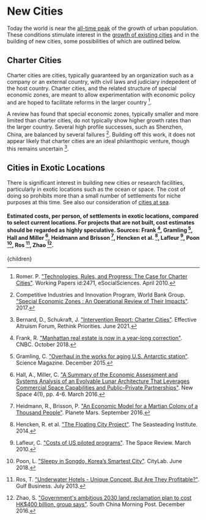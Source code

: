 


# New Cities

Today the world is near the [all-time peak](http://urbancruiseship.org/solution/cities/cities_trends) of the growth of urban population. These conditions stimulate interest in the [growth of existing cities](http://urbancruiseship.org/solution/cities/cities_size) and in the building of new cities, some possibilities of which are outlined below.

## Charter Cities
Charter cities are cities, typically guaranteed by an organization such as a company or an external country, with civil laws and judiciary indepedent of the host country. Charter cities, and the related structure of special economic zones, are meant to allow experimentation with economic policy and are hoped to facilitate reforms in the larger country [^10].

A review has found that special economic zones, typically smaller and more limited than charter cities, do not typically show higher growth rates than the larger country. Several high profile successes, such as Shenzhen, China, are balanced by several failures [^2]. Building off this work, it does not appear likely that charter cities are an ideal philanthopic venture, though this remains uncertain [^1].

## Cities in Exotic Locations
There is significant interest in building new cities or research facilities, particularly in exotic locations such as the ocean or space. The cost of doing so prohibits more than a small number of settlements for niche purposes at this time. See also our consideration of [cities at sea](http://urbancruiseship.org/solution/oceans/ocean_cities).

#### Estimated costs, per person, of settlements in exotic locations, compared to select current locations. For projects that are not built, cost estimates should be regarded as highly speculative. Sources: Frank [^3], Gramling [^4], Hall and Miller [^5], Heidmann and Brisson [^6], Hencken et al. [^7], Lafleur [^8], Poon [^9], Ros [^11], Zhao [^12].

[^1]: Bernard, D., Schukraft, J. ["Intervention Report: Charter Cities"](https://forum.effectivealtruism.org/posts/EpaSZWQkAy9apupoD/intervention-report-charter-cities). Effective Altruism Forum, Rethink Priorities. June 2021.

[^2]: Competitive Industries and Innovation Program, World Bank Group. ["Special Economic Zones : An Operational Review of Their Impacts"](https://openknowledge.worldbank.org/handle/10986/29054). 2017.

[^3]: Frank, R. ["Manhattan real estate is now in a year-long correction"](https://www.cnbc.com/2018/10/01/manhattan-real-estate-is-now-in-a-year-long-correction.html). CNBC. October 2018.

[^4]: Gramling, C. ["Overhaul in the works for aging U.S. Antarctic station"](https://www.sciencemag.org/news/2015/12/overhaul-works-aging-us-antarctic-station#). Science Magazine. December 2015.

[^5]: Hall, A., Miller, C. ["A Summary of the Economic Assessment and Systems Analysis of an Evolvable Lunar Architecture That Leverages Commercial Space Capabilities and Public–Private Partnerships"](https://www.liebertpub.com/doi/pdfplus/10.1089/space.2015.0037). New Space 4(1), pp. 4-6. March 2016.

[^6]: Heidmann, R., Brisson, P. ["An Economic Model for a Martian Colony of a Thousand People"](https://planete-mars.com/an-economic-model-for-a-martian-colony-of-a-thousand-people/). Planete Mars. September 2016.

[^7]: Hencken, R. et al. ["The Floating City Project"](http://www.seasteading.org/wp-content/uploads/2015/12/Floating-City-Project-Report-4_25_2014.pdf). The Seasteading Institute. 2014.

[^8]: Lafleur, C. ["Costs of US piloted programs"](https://www.thespacereview.com/article/1579/1). The Space Review. March 2010.

[^9]: Poon, L. ["Sleepy in Songdo, Korea’s Smartest City"](https://www.citylab.com/life/2018/06/sleepy-in-songdo-koreas-smartest-city/561374/). CityLab. June 2018.

[^10]: Romer. P. ["Technologies, Rules, and Progress: The Case for Charter Cities"](https://ideas.repec.org/p/ess/wpaper/id2471.html). Working Papers id:2471, eSocialSciences. April 2010.

[^11]: Ros, T. ["Underwater Hotels - Unique Concept, But Are They Profitable?"](https://gulfbusiness.com/underwater-hotels-unique-concept-but-are-they-profitable/). Gulf Business. July 2013.

[^12]: Zhao, S. ["Government's ambitious 2030 land reclamation plan to cost HK$400 billion, group says"](https://www.scmp.com/news/hong-kong/health-environment/article/2051509/governments-ambitious-2030-land-reclamation-plan). South China Morning Post. December 2016.

  <Article 
    focusAreaUrl={focusAreaUrl} 
    hierarchy={hierarchy} 
    site={site}
  >
    {children}
  </Article>